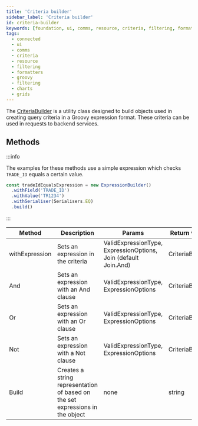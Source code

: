 ---
title: 'Criteria builder'
sidebar_label: 'Criteria builder'
id: criteria-builder
keywords: [foundation, ui, comms, resource, criteria, filtering, formatters, groovy, filtering, charts, grids]
tags:
  - connected
  - ui
  - comms
  - criteria
  - resource
  - filtering
  - formatters
  - groovy
  - filtering
  - charts
  - grids
---

The [CriteriaBuilder](./docs/api/foundation-criteria.criteriabuilder.md) is a utility class designed to build objects used in creating query criteria in a Groovy expression format. These criteria can be used in requests to backend services.

## Methods

:::info

The examples for these methods use a simple expression which checks `TRADE_ID` equals a certain value.

```ts
const tradeIdEqualsExpression = new ExpressionBuilder()
  .withField('TRADE_ID')
  .withValue('TR1234')
  .withSerialiser(Serialisers.EQ)
  .build()
```
:::


<table>
    <thead>
        <tr>
            <th>Method</th>
            <th>Description</th>
            <th>Params</th>
            <th>Return value</th>
            <th>Example</th>
        </tr>
    </thead>
    <tbody>
        <tr>
            <td>withExpression</td>
            <td>Sets an expression in the criteria</td>
            <td>ValidExpressionType, ExpressionOptions, Join (default Join.And)</td>
            <td>CriteriaBuilder</td>
<td>

```ts
new CriteriaBuilder().withExpression(tradeIdEqualsExpression)
```

</td>
        </tr>
        <tr>
            <td>And</td>
            <td>Sets an expression with an And clause</td>
            <td>ValidExpressionType, ExpressionOptions</td>
            <td>CriteriaBuilder</td>
<td>

```ts
new CriteriaBuilder()
    .And(tradeIdEqualsExpression)
```

</td>
        </tr>
        <tr>
            <td>Or</td>
            <td>Sets an expression with an Or clause</td>
            <td>ValidExpressionType, ExpressionOptions</td>
            <td>CriteriaBuilder</td>
<td>

```ts
new CriteriaBuilder().OR(tradeIdEqualsExpression)
```

</td>
        </tr>
        <tr>
            <td>Not</td>
            <td>Sets an expression with a Not clause</td>
            <td>ValidExpressionType, ExpressionOptions</td>
            <td>CriteriaBuilder</td>
<td>

```ts
new CriteriaBuilder().NOT(tradeIdEqualsExpression)
```

</td>
        </tr>
        <tr>
            <td>Build</td>
            <td>Creates a string representation of based on the set expressions in the object</td>
            <td>none</td>
            <td>string</td>
<td>

```ts
new CriteriaBuilder()
    .withExpression(tradeIdEqualsExpression)
    .build();
```

</td>
        </tr>
    </tbody>
</table>

